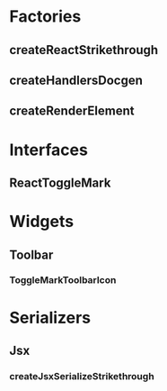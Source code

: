 
<Meta title="Marks/Strikethrough/Docs" />

# Factories

## createReactStrikethrough

<ArgsTable of={createReactStrikethrough} />

## createHandlersDocgen

<ArgsTable of={createHandlersDocgen} />

## createRenderElement

<ArgsTable of={createRenderLeafDocgen} />

# Interfaces

## ReactToggleMark

<ArgsTable of={ReactToggleMarkDocgen} />

# Widgets

## Toolbar

### ToggleMarkToolbarIcon

<ArgsTable of={ToggleMarkToolbarIcon} />

# Serializers

## Jsx

### createJsxSerializeStrikethrough

<ArgsTable of={createJsxSerializeStrikethrough} />
